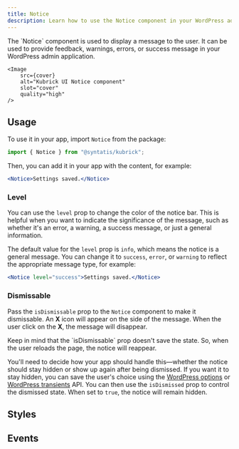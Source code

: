 ```yaml
---
title: Notice
description: Learn how to use the Notice component in your WordPress admin application.
---
```



<Lead storybook="/docs/components-notice--docs" stackblitz="/edit/syntatis-kubrick-notice?file=src/App.jsx">
	The `Notice` component is used to display a message to the user. It can be
	used to provide feedback, warnings, errors, or success message in your
	WordPress admin application.

	<Image
		src={cover}
		alt="Kubrick UI Notice component"
		slot="cover"
		quality="high"
	/>
</Lead>

## Usage

To use it in your app, import `Notice` from the package:

```jsx
import { Notice } from "@syntatis/kubrick";
```

Then, you can add it in your app with the content, for example:

```jsx
<Notice>Settings saved.</Notice>
```

### Level

You can use the `level` prop to change the color of the notice bar. This is helpful when you want to indicate the significance of the message, such as whether it's an error, a warning, a success message, or just a general information.

The default value for the `level` prop is `info`, which means the notice is a general message. You can change it to `success`, `error`, or `warning` to reflect the appropriate message type, for example:

```jsx
<Notice level="success">Settings saved.</Notice>
```

### Dismissable

Pass the `isDismissable` prop to the `Notice` component to make it dismissable. An **X** icon will appear on the side of the message. When the user click on the **X**, the message will disappear.

<Aside>
Keep in mind that the `isDismissable` prop doesn't save the state. So, when the user reloads the page, the notice will reappear.

You'll need to decide how your app should handle this—whether the notice should stay hidden or show up again after being dismissed. If you want it to stay hidden, you can save the user's choice using the [WordPress options](https://developer.wordpress.org/plugins/settings/options-api/) or [WordPress transients](https://developer.wordpress.org/apis/transients/) API. You can then use the `isDismissed` prop to control the dismissed state. When set to `true`, the notice will remain hidden.

</Aside>

## Styles

<Table
	component="Notice"
	items={[
		["root", "The component root element."],
		["content", "The wrapper element the notice message."],
		["dismiss-button", "The button to dismiss the notice."],
	]}
/>

## Events

<Table
	variant="events"
	component="Notice"
	items={[["onDismiss", "Triggered when the notice is dismissed. The function callback will not receive any argument."]]}
/>
